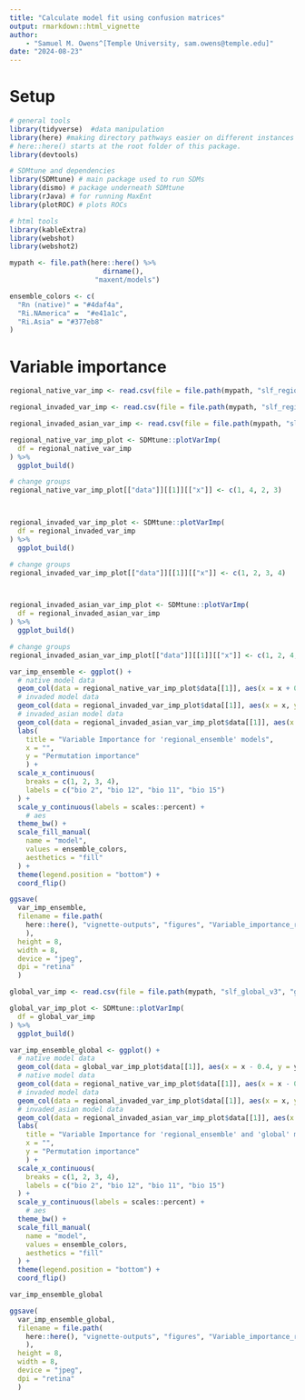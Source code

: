 ```yaml
---
title: "Calculate model fit using confusion matrices"
output: rmarkdown::html_vignette
author: 
    - "Samuel M. Owens^[Temple University, sam.owens@temple.edu]"
date: "2024-08-23"
---
```


# Setup

```r

# general tools
library(tidyverse)  #data manipulation
library(here) #making directory pathways easier on different instances
# here::here() starts at the root folder of this package.
library(devtools)

# SDMtune and dependencies
library(SDMtune) # main package used to run SDMs
library(dismo) # package underneath SDMtune
library(rJava) # for running MaxEnt
library(plotROC) # plots ROCs

# html tools
library(kableExtra)
library(webshot)
library(webshot2)

```

```r

mypath <- file.path(here::here() %>% 
                       dirname(),
                     "maxent/models")

```

```r

ensemble_colors <- c(
  "Rn (native)" = "#4daf4a",
  "Ri.NAmerica" =  "#e41a1c",
  "Ri.Asia" = "#377eb8"
)

```

# Variable importance

```r

regional_native_var_imp <- read.csv(file = file.path(mypath, "slf_regional_native_v3", "regional_native_variable_importance.csv"))

regional_invaded_var_imp <- read.csv(file = file.path(mypath, "slf_regional_invaded_v7", "regional_invaded_variable_importance.csv"))

regional_invaded_asian_var_imp <- read.csv(file = file.path(mypath, "slf_regional_invaded_asian_v2", "regional_invaded_asian_variable_importance.csv"))

```

```r

regional_native_var_imp_plot <- SDMtune::plotVarImp(
  df = regional_native_var_imp
) %>%
  ggplot_build()

# change groups
regional_native_var_imp_plot[["data"]][[1]][["x"]] <- c(1, 4, 2, 3)



regional_invaded_var_imp_plot <- SDMtune::plotVarImp(
  df = regional_invaded_var_imp
) %>%
  ggplot_build()

# change groups
regional_invaded_var_imp_plot[["data"]][[1]][["x"]] <- c(1, 2, 3, 4)



regional_invaded_asian_var_imp_plot <- SDMtune::plotVarImp(
  df = regional_invaded_asian_var_imp
) %>%
  ggplot_build()

# change groups
regional_invaded_asian_var_imp_plot[["data"]][[1]][["x"]] <- c(1, 2, 4, 3)

```

```r

var_imp_ensemble <- ggplot() +
  # native model data
  geom_col(data = regional_native_var_imp_plot$data[[1]], aes(x = x + 0.2, y = y, fill = "Rn (native)"), color = "black", width = 0.2) +
  # invaded model data
  geom_col(data = regional_invaded_var_imp_plot$data[[1]], aes(x = x, y = y, fill = "Ri.NAmerica"), color = "black", width = 0.2) +
  # invaded_asian model data
  geom_col(data = regional_invaded_asian_var_imp_plot$data[[1]], aes(x = x - 0.2, y = y, fill = "Ri.Asia"), color = "black", width = 0.2) +
  labs(
    title = "Variable Importance for 'regional_ensemble' models",
    x = "",
    y = "Permutation importance"
    ) +
  scale_x_continuous(
    breaks = c(1, 2, 3, 4),
    labels = c("bio 2", "bio 12", "bio 11", "bio 15")
  ) +
  scale_y_continuous(labels = scales::percent) +
    # aes
  theme_bw() +
  scale_fill_manual(
    name = "model",
    values = ensemble_colors,
    aesthetics = "fill"
  ) +
  theme(legend.position = "bottom") +
  coord_flip()

```

```r

ggsave(
  var_imp_ensemble, 
  filename = file.path(
    here::here(), "vignette-outputs", "figures", "Variable_importance_regional_ensemble.jpg"
    ),
  height = 8, 
  width = 8,
  device = "jpeg",
  dpi = "retina"
  )

```

```r

global_var_imp <- read.csv(file = file.path(mypath, "slf_global_v3", "global_variable_importance.csv"))

```

```r

global_var_imp_plot <- SDMtune::plotVarImp(
  df = global_var_imp
) %>%
  ggplot_build()


```

```r

var_imp_ensemble_global <- ggplot() +
  # native model data
  geom_col(data = global_var_imp_plot$data[[1]], aes(x = x - 0.4, y = y, fill = "global"), color = "black", width = 0.2) +
  # native model data
  geom_col(data = regional_native_var_imp_plot$data[[1]], aes(x = x - 0.2, y = y, fill = "Rn (native)"), color = "black", width = 0.2) +
  # invaded model data
  geom_col(data = regional_invaded_var_imp_plot$data[[1]], aes(x = x, y = y, fill = "Ri.NAmerica"), color = "black", width = 0.2) +
  # invaded_asian model data
  geom_col(data = regional_invaded_asian_var_imp_plot$data[[1]], aes(x = x + 0.2, y = y, fill = "Ri.Asia"), color = "black", width = 0.2) +
  labs(
    title = "Variable Importance for 'regional_ensemble' and 'global' models",
    x = "",
    y = "Permutation importance"
    ) +
  scale_x_continuous(
    breaks = c(1, 2, 3, 4),
    labels = c("bio 2", "bio 12", "bio 11", "bio 15")
  ) +
  scale_y_continuous(labels = scales::percent) +
    # aes
  theme_bw() +
  scale_fill_manual(
    name = "model",
    values = ensemble_colors,
    aesthetics = "fill"
  ) +
  theme(legend.position = "bottom") +
  coord_flip()

var_imp_ensemble_global

```

```r

ggsave(
  var_imp_ensemble_global, 
  filename = file.path(
    here::here(), "vignette-outputs", "figures", "Variable_importance_regional_ensemble_global.jpg"
    ),
  height = 8, 
  width = 8,
  device = "jpeg",
  dpi = "retina"
  )

```

